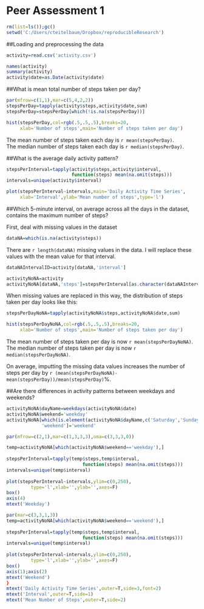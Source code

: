 Peer Assessment 1
=======================

```r
rm(list=ls());gc()
setwd('C:/Users/cteitelbaum/Dropbox/reproducibleResearch')
```

##Loading and preprocessing the data

```r
activity=read.csv('activity.csv')

names(activity)
summary(activity)
activity$date=as.Date(activity$date)
```

##What is mean total number of steps taken per day?

```r
par(mfrow=c(1,1),mar=c(5,4,2,2))
stepsPerDay=tapply(activity$steps,activity$date,sum)
stepsPerDay=stepsPerDay[which(!is.na(stepsPerDay))]

hist(stepsPerDay,col=rgb(.5,.5,.5),breaks=20,
     xlab='Number of steps',main='Number of steps taken per day')
```

The mean number of steps taken each day is ```r mean(stepsPerDay)```.  
The median number of steps taken each day is ```r median(stepsPerDay)```.

##What is the average daily activity pattern?

```r

stepsPerInterval=tapply(activity$steps,activity$interval,
                        function(steps) mean(na.omit(steps)))
intervals=unique(activity$interval)

plot(stepsPerInterval~intervals,main='Daily Activity Time Series',
     xlab='Interval',ylab='Mean number of steps',type='l')

```


##Which 5-minute interval, on average across all the days in the dataset, contains the maximum number of steps?

First, deal with missing values in the dataset
```r
dataNA=which(is.na(activity$steps))
```
There are ```r length(dataNA)``` missing values in the data. I will replace these values
with the mean value for that interval.

```r
dataNAIntervalID=activity[dataNA,'interval']

activityNoNA=activity
activityNoNA[dataNA,'steps']=stepsPerInterval[as.character(dataNAIntervalID)]
```


When missing values are replaced in this way, the distribution of steps taken
per day looks like this:
```r

stepsPerDayNoNA=tapply(activityNoNA$steps,activityNoNA$date,sum)

hist(stepsPerDayNoNA,col=rgb(.5,.5,.5),breaks=20,
     xlab='Number of steps',main='Number of steps taken per day')

```

The mean number of steps taken per day is now ```r mean(stepsPerDayNoNA)```.  
The median number of steps taken per day is now ```r median(stepsPerDayNoNA)```.

On average, imputting the missing data values increases the number of steps per day
by ```r (mean(stepsPerDayNoNA)-mean(stepsPerDay))/mean(stepsPerDay)```%.  


##Are there differences in activity patterns between weekdays and weekends?

```r

activityNoNA$dayName=weekdays(activityNoNA$date)
activityNoNA$weekend='weekday'
activityNoNA[which(is.element(activityNoNA$dayName,c('Saturday','Sunday'))),
             'weekend']='weekend'

par(mfrow=c(2,1),mar=c(1,3,3,3),oma=c(3,3,3,0))

temp=activityNoNA[which(activityNoNA$weekend=='weekday'),]
    
stepsPerInterval=tapply(temp$steps,temp$interval,
                            function(steps) mean(na.omit(steps)))
intervals=unique(temp$interval)
    
plot(stepsPerInterval~intervals,ylim=c(0,250),
         type='l',xlab='',ylab='',axes=F)
box()
axis(4)
mtext('Weekday')

par(mar=c(3,3,1,3))
temp=activityNoNA[which(activityNoNA$weekend=='weekend'),]
    
stepsPerInterval=tapply(temp$steps,temp$interval,
                            function(steps) mean(na.omit(steps)))
intervals=unique(temp$interval)
    
plot(stepsPerInterval~intervals,ylim=c(0,250),
         type='l',xlab='',ylab='',axes=F)
box()
axis(1);axis(2)
mtext('Weekend')
}
mtext('Daily Activity Time Series',outer=T,side=3,font=2)
mtext('Interval',outer=T,side=1)
mtext('Mean Number of Steps',outer=T,side=2)
```



